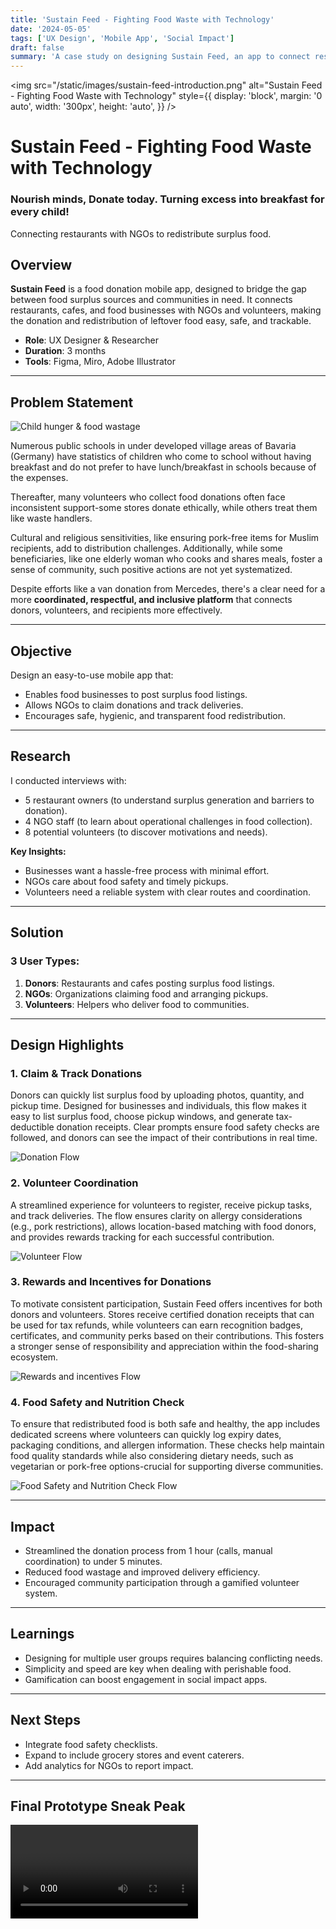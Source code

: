 ```yaml
---
title: 'Sustain Feed - Fighting Food Waste with Technology'
date: '2024-05-05'
tags: ['UX Design', 'Mobile App', 'Social Impact']
draft: false
summary: 'A case study on designing Sustain Feed, an app to connect restaurants with NGOs to redistribute surplus food.'
---
```



<img
  src="/static/images/sustain-feed-introduction.png"
  alt="Sustain Feed - Fighting Food Waste with Technology"
  style={{
    display: 'block',
    margin: '0 auto',
    width: '300px',
    height: 'auto',
  }}
/>
<div style={{ textAlign: 'center', marginBottom: '2rem', marginTop: '2rem' }}>
  <h1>Sustain Feed - Fighting Food Waste with Technology</h1>
  <h3 style={{ marginTop: '0.5rem' }}>
    Nourish minds, Donate today. Turning excess into breakfast for every child!
  </h3>
  <p style={{ fontStyle: 'italic', color: '#555' }}>
    Connecting restaurants with NGOs to redistribute surplus food.
  </p>
</div>

## Overview

**Sustain Feed** is a food donation mobile app, designed to bridge the gap between food surplus sources and communities in need. It connects restaurants, cafes, and food businesses with NGOs and volunteers, making the donation and redistribution of leftover food easy, safe, and trackable.

- **Role**: UX Designer & Researcher
- **Duration**: 3 months
- **Tools**: Figma, Miro, Adobe Illustrator

---

## Problem Statement

![Child hunger & food wastage](/static/images/sustain-feed-story.png)

Numerous public schools in under developed village areas of Bavaria (Germany) have statistics of children who come to school without having breakfast and do not prefer to have lunch/breakfast in schools because of the expenses.

Thereafter, many volunteers who collect food donations often face inconsistent support-some stores donate ethically, while others treat them like waste handlers.

Cultural and religious sensitivities, like ensuring pork-free items for Muslim recipients, add to distribution challenges. Additionally, while some beneficiaries, like one elderly woman who cooks and shares meals, foster a sense of community, such positive actions are not yet systematized.

Despite efforts like a van donation from Mercedes, there's a clear need for a more **coordinated, respectful, and inclusive platform** that connects donors, volunteers, and recipients more effectively.

---

## Objective

Design an easy-to-use mobile app that:

- Enables food businesses to post surplus food listings.
- Allows NGOs to claim donations and track deliveries.
- Encourages safe, hygienic, and transparent food redistribution.

---

## Research

I conducted interviews with:

- 5 restaurant owners (to understand surplus generation and barriers to donation).
- 4 NGO staff (to learn about operational challenges in food collection).
- 8 potential volunteers (to discover motivations and needs).

**Key Insights:**

- Businesses want a hassle-free process with minimal effort.
- NGOs care about food safety and timely pickups.
- Volunteers need a reliable system with clear routes and coordination.

---

## Solution

### 3 User Types:

1. **Donors**: Restaurants and cafes posting surplus food listings.
2. **NGOs**: Organizations claiming food and arranging pickups.
3. **Volunteers**: Helpers who deliver food to communities.

---

## Design Highlights

### 1. Claim & Track Donations

Donors can quickly list surplus food by uploading photos, quantity, and pickup time. Designed for businesses and individuals, this flow makes it easy to list surplus food, choose pickup windows, and generate tax-deductible donation receipts.
Clear prompts ensure food safety checks are followed, and donors can see the impact of their contributions in real time.

![Donation Flow](/static/images/sustain-feed-donationflow.png)

### 2. Volunteer Coordination

A streamlined experience for volunteers to register, receive pickup tasks, and track deliveries.
The flow ensures clarity on allergy considerations (e.g., pork restrictions), allows location-based matching with food donors, and provides rewards tracking for each successful contribution.

![Volunteer Flow](/static/images/sustain-feed-volunteerflow.png)

### 3. Rewards and Incentives for Donations

To motivate consistent participation, Sustain Feed offers incentives for both donors and volunteers.
Stores receive certified donation receipts that can be used for tax refunds, while volunteers can earn recognition badges, certificates, and community perks based on their contributions.
This fosters a stronger sense of responsibility and appreciation within the food-sharing ecosystem.

![Rewards and incentives Flow](/static/images/sustain-feed-finance.png)

### 4. Food Safety and Nutrition Check

To ensure that redistributed food is both safe and healthy, the app includes dedicated screens where volunteers can quickly log expiry dates, packaging conditions, and allergen information.
These checks help maintain food quality standards while also considering dietary needs, such as vegetarian or pork-free options-crucial for supporting diverse communities.

![Food Safety and Nutrition Check Flow](/static/images/sustain-feed-food-safety.png)

---

## Impact

- Streamlined the donation process from 1 hour (calls, manual coordination) to under 5 minutes.
- Reduced food wastage and improved delivery efficiency.
- Encouraged community participation through a gamified volunteer system.

---

## Learnings

- Designing for multiple user groups requires balancing conflicting needs.
- Simplicity and speed are key when dealing with perishable food.
- Gamification can boost engagement in social impact apps.

---

## Next Steps

- Integrate food safety checklists.
- Expand to include grocery stores and event caterers.
- Add analytics for NGOs to report impact.

---

## Final Prototype Sneak Peak

<Video media_path="/static/videos/sustain-feed-video.mp4" className="w-full" />

**View Figma Prototype:** These designs are the result of deep research, iterative thinking, and countless hours of work, to maintain the integrity of my work and protect it from unauthorized use, full prototypes are not publicly accessible.

If you’d like to view them, please reach out - I’d be happy to walk you through them! (karuna.solanki@outlook.com)
